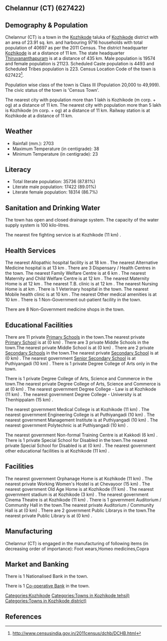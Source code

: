 {{Infobox settlement
| name=Chelannur (CT)
| native_name=
| native_name_lang=
| other_name=
| nickname=
| settlement_type=Town
| image_skyline=
| image_alt=
| image_caption=
| pushpin_map=India Kerala
| pushpin_label_position=right
| pushpin_map_alt=
| pushpin_map_caption=Location in Kerala, India
| latd=
| latm=
| lats=
| latNS=
| longd=
| longm=
| longs=
| longEW=
| coordinates_display=inline,title
| subdivision_type=Country
| subdivision_name={{flag|India}}
| subdivision_type1=[[States and territories of India|State]]
| subdivision_name1=Kerala 
| subdivision_type2=[[List of districts of India|District]]
| subdivision_name2=Kozhikode
| subdivision_type3=Tahsil
| subdivision_name3=Kozhikode
| website=
| established_title=<!-- Established -->
| established_date=
| founder=
| named_for=
| government_type=
| governing_body=
| unit_pref=Metric
| area_footnotes=
| area_rank=
| area_total_km2=23.91
| elevation_footnotes=
| elevation_m=
| population_total=40697
| population_as_of=2011
| population_rank=
| population_density_km2=1702
| population_demonym=
| population_footnotes=
| demographics_type1=Languages=
| demographics1_title1=Official=
| demographics1_info1=[[Malayalam language|Malayalam]]
| timezone1=[[Indian Standard Time|IST]]
| utc_offset1==+5:30
| postal_code_type=[[Postal Index Number|PIN]]
| postal_code=
| area_code_type=Telephone code
| area_code=
| registration_plate=
| blank1_name_sec1=Nearest city
| blank1_info_sec1=[[Kozhikode (m corp. + og)]]
| blank2_name_sec1=[[Human sex ratio|Sex ratio]]
| blank2_info_sec1=1079
| blank3_name_sec1=Literacy
| blank3_info_sec1=87.81%
| blank1_name_sec2=[[2011 Census of India|2011 census]] code
| blank1_info_sec2=627422
| footnotes=
}}

== Chelannur (CT) (627422) ==

== Demography & Population ==

Chelannur (CT) is a town in the [[Kozhikode]] taluka of [[Kozhikode]] district with an area of 23.91 sq. km. and harbouring 9716 households with total population of 40697 as per the 2011 Census. The district headquarter [[Kozhikode]] is at a distance of 11 km. The state headquarter [[Thiruvananthapuram]] is at a distance of 435 km. Male population is 19574 and female population is 21123. Scheduled Caste population is 4493 and Scheduled Tribes population is 223. Census Location Code of the town is 627422<ref>http://www.censusindia.gov.in/2011census/dchb/DCHB.html</ref>.

Population wise class of the town is Class III (Population 20,000 to 49,999).
The civic status of the town is 'Census Town'.

The nearest city with population more than 1 lakh is Kozhikode (m corp. + og) at a distance of 11 km. The nearest city with population more than 5 lakh is Kozhikode (m corp. + og) at a distance of 11 km. Railway station is at Kozhikode at a distance of 11 km.


== Weather ==  
* Rainfall (mm.): 2703 
* Maximum Temperature (in centigrade): 38
* Minimum Temperature (in centigrade): 23


== Literacy ==  
* Total literate population: 35736 (87.81%)
* Literate male population: 17422 (89.01%)
* Literate female population: 18314 (86.7%)


== Sanitation and Drinking Water ==  
The town has open and closed drainage system.
The capacity of the water supply system is 100 kilo-litres.

The nearest fire fighting service is at Kozhikode (11 km) .


== Health Services ==
The nearest Allopathic hospital facility is at 18 km .
The nearest Alternative Medicine hospital is at 13 km .
There are 3 Dispensary / Health Centres in the town.
The nearest Family Welfare Centre is at 6 km .
The nearest Maternity and Child Welfare Centre is at 12 km .
The nearest Maternity Home is at 12 km .
The nearest T.B. clinic is at 12 km .
The nearest Nursing Home is at  km .
There is 1 Veterinary hospital in the town.
The nearest Mobile health clinic is at 10 km .
The nearest Other medical amenities is at 10 km .
There is 1 Non-Government out-patient facility in the town.


There are 8 Non-Government medicine shops in the town.


== Educational Facilities ==
There are 11 private [[Primary School]]s in the town.The nearest private [[Primary School]] is at  (0 km) .
There are 3 private Middle Schools in the town.The nearest private Middle School is at  (0 km) .
There are 2 private [[Secondary School]]s in the town.The nearest private [[Secondary School]] is at  (0 km) .
The nearest government [[Senior Secondary School]] is at Puthiyangadi (10 km) .
There is 1 private Degree College of Arts only in the town. 
 
 
 
 
There is 1 private Degree College of Arts, Science and Commerce in the town.The nearest private Degree College of Arts, Science and Commerce is at  (0 km) .
The nearest government Degree College - Law is at Kozhikode (11 km) .
The nearest government Degree College - University is at Thenhippalam (15 km) .
 
The nearest government Medical College is at Kozhikode (11 km) .
The nearest government Engineering College is at Puthiyangadi (10 km) .
The nearest government Management Institute is at Puthiyangadi (10 km) .
The nearest government Polytechnic is at Puthiyangadi (10 km) .
 
The nearest government Non-formal Training Centre is at Kakkodi (6 km) .
There is 1 private Special School for Disabled in the town.The nearest private Special School for Disabled is at  (0 km) .
The nearest government other educational facilities is at Kozhikode (11 km) .


== Facilities ==
The nearest government Orphanage Home is at Kozhikode (11 km) .
The nearest private Working Women's Hostel is at Chevayoor (15 km) .
The nearest government Old Age Home is at Kozhikode (11 km) .
The nearest government stadium is at Kozhikode (3 km) .
The nearest government Cinema Theatre is at Kozhikode (11 km) .
There is 1 government Auditorium / Community Hall in the town.The nearest private Auditorium / Community Hall is at  (0 km) .
There are 2 government Public Librarys in the town.The nearest private Public Library is at  (0 km) .


== Manufacturing ==
Chelannur (CT) is engaged in the manufacturing of following items (in decreasing order of importance): Foot wears,Homeo medicines,Copra


== Market and Banking ==
There is 1 Nationalised Bank in the town.

There is 1 [[Co-operative Bank]] in the town.




[[Categories:Kozhikode]]
[[Categories:Towns in Kozhikode tehsil)]]
[[Categories:Towns in Kozhikode district)]]


== References ==
{{Reflist}}


